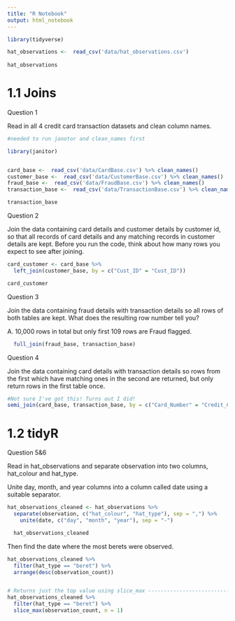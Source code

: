 ```yaml
---
title: "R Notebook"
output: html_notebook
---
```


```r
library(tidyverse)

hat_observations <-  read_csv('data/hat_observations.csv')
                              
hat_observations
```
# 1.1 Joins

Question 1

Read in all 4 credit card transaction datasets and clean column names.

```r

#needed to run janotor and clean_names first

library(janitor)


card_base <-  read_csv('data/CardBase.csv') %>% clean_names()
customer_base <-  read_csv('data/CustomerBase.csv') %>% clean_names()
fraud_base <-  read_csv('data/FraudBase.csv') %>% clean_names()
transaction_base <-  read_csv('data/TransactionBase.csv') %>% clean_names()

transaction_base
```


Question 2

Join the data containing card details and customer details by customer id, so that all records of card details and any matching records in customer details are kept. Before you run the code, think about how many rows you expect to see after joining.

```r

card_customer <- card_base %>% 
  left_join(customer_base, by = c("Cust_ID" = "Cust_ID")) 

card_customer 
```



Question 3

Join the data containing fraud details with transaction details so all rows of both tables are kept. What does the resulting row number tell you?

A. 10,000 rows in total but only first 109 rows are Fraud flagged.

```r
  full_join(fraud_base, transaction_base) 
```




Question 4

Join the data containing card details with transaction details so rows from the first which have matching ones in the second are returned, but only return rows in the first table once.

```r
#Not sure I've got this! Turns out I did!
semi_join(card_base, transaction_base, by = c("Card_Number" = "Credit_Card_ID")) 


```





# 1.2 tidyR

Question 5&6

Read in hat_observations and separate observation into two columns, hat_colour and hat_type.

Unite day, month, and year columns into a column called date using a suitable separator. 
```r
hat_observations_cleaned <- hat_observations %>% 
  separate(observation, c("hat_colour", "hat_type"), sep = ",") %>% 
    unite(date, c("day", "month", "year"), sep = "-")

  hat_observations_cleaned
```

Then find the date where the most berets were observed.
```r
  
hat_observations_cleaned %>% 
  filter(hat_type == "beret") %>% 
  arrange(desc(observation_count))


# Returns just the top value using slice_max ------------------------------------
hat_observations_cleaned %>% 
  filter(hat_type == "beret") %>% 
  slice_max(observation_count, n = 1)

```

